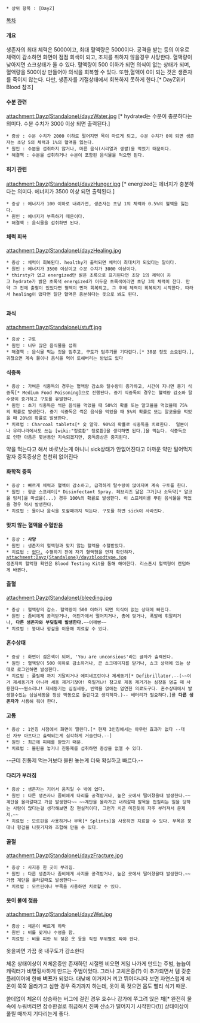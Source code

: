  * 상위 항목 : [DayZ]

[[목차]]

==== 개요 ====
생존자의 최대 체력은 5000이고, 최대 혈액량은 5000이다. 공격을 받는 등의 이유로 체력이 감소하면 화면이 점점 회색이 되고, 조치를 취하지 않을경우 사망한다. 혈액량이 낮아지면 쇼크상태가 올 수 있다. 혈액량이 500 이하가 되면 의식이 없는 상태가 되며, 혈액량을 500이상 만들어야 의식을 회복할 수 있다. 또한,혈액이 0이 되는 것은 생존자를 죽이지 않는다. 다만, 생존자를 기절상태에서 회복하지 못하게 한다.[* DayZ위키 Blood 참조]

==== 수분 관련 ====
attachment:Dayz(Standalone)/dayzWater.jpg  [* hydrated는 수분이 충분하다는 의미다. 수분 수치가 3000 이상 되면 출력된다.]
 * 증상 : 수분 수치가 2000 이하로 떨어지면 목이 마르게 되고, 수분 수치가 0이 되면 생존자는 초당 5의 체력과 1%의 혈액을 잃는다.
 * 원인 : 수분을 섭취하지 않거나, 마른 음식(시리얼과 생쌀)을 먹었기 때문이다.
 * 해결책 : 수분을 섭취하거나 수분이 포함된 음식물을 먹으면 된다.

==== 허기 관련 ====
attachment:Dayz(Standalone)/dayzHunger.jpg  [* energized는 에너지가 충분하다는 의미다. 에너지가 3500 이상 되면 출력된다.]
 * 증상 : 에너지가 100 이하로 내려가면, 생존자는 초당 1의 체력와 0.5%의 혈액을 잃는다.
 * 원인 : 에너지가 부족하기 때문이다.
 * 해결책 : 음식물을 섭취하면 된다.

==== 체력 회복 ====
attachment:Dayz(Standalone)/dayzHealing.jpg
 * 증상 : 체력이 회복된다. healthy가 출력되면 체력이 최대치가 되었다는 말이다.
 * 원인 : 에너지가 3500 이상이고 수분 수치가 3000 이상이다.
 * thirsty가 없고 energized만 밝은 초록으로 표기된다면 초당 1의 체력이 차고 hydrate가 밝은 초록색 energized가 어두운 초록색이라면 초당 3의 체력이 찬다. 만약 그 전에 출혈이 있었다면 혈액이 먼저 회복되고, 그 후에 체력이 회복되기 시작한다. 따라서 healing이 떴다면 일단 혈액은 충분하다는 뜻으로 봐도 된다.
          
==== 과식 ====
attachment:Dayz(Standalone)/stuff.jpg
 * 증상 : 구토
 * 원인 : 너무 많은 음식물을 섭취
 * 해결책 : 음식물 먹는 것을 멈추고, 구토가 멈추기를 기다린다.[* 30분 정도 소요된다.],귀찮으면 계속 물이나 음식을 먹어 토해버리는 방법도 있다

==== 식중독 ====
 * 증상 : 가벼운 식중독의 경우는 혈액량 감소와 탈수량이 증가하고, 시간이 지나면 중기 식중독[* Medium Food Poisoning]으로 진행된다. 중기 식중독의 경우는 혈액량 감소와 탈수량이 증가하고 구토를 유발한다.
 * 원인 : 초기 식중독은 썩은 음식을 먹었을 때 50%의 확률 또는 알코올을 먹었을때 75%의 확률로 발생한다. 중기 식중독은 썩은 음식을 먹었을 때 5%의 확률로 또는 알코올을 먹었을 때 20%의 확률로 발생한다.
 * 치료법 : Charcoal tablets[* 숯 알약. 90%의 확률로 식중독을 치료한다.  일본이나 우리나라에서도 쓰는 [wiki:"정로환" 정로환]을 생각하면 된다.]을 먹는다. 식중독으로 인한 아픔은 몇분동안 지속되겠지만, 중독증상은 중지된다.

약을 먹는다고 해서 바로낫는게 아니니 sick상태가 안없어진다고 아까운 약만 털어먹지 말자 중독증상은 천천히 없어진다

==== 화학적 중독 ====
 * 증상 : 빠르게 체력과 혈액이 감소하고, 급격하게 탈수량이 많아지며 계속 구토를 한다.
 * 원인 : 항균 스프레이[* Disinfectant Spray. 페브리즈 닮은 그거]나 소독약[* 알코올 팅처]을 마셨을(...) 경우 100%의 확률로 발생한다. 이 스프레이를 뿌린 음식물을 먹었을 경우 역시 발생한다.
 * 치료법 : 물이나 음식을 토할때까지 먹는다. 구토를 하면 sick이 사라진다.

==== 맞지 않는 혈액을 수혈받음 ====
 * 증상 : '''사망'''
 * 원인 : 생존자의 혈액형과 맞지 않는 혈액을 수혈받았다.
 * 치료법 : [[그런거 없다|없다.]] 수혈하기 전에 자기 혈액형을 먼저 확인하자. 
 attachment:Dayz(Standalone)/dayzbloodtype.jpg
 생존자의 혈액형 확인은 Blood Testing Kit을 통해 해야한다. 리스폰시 혈액형이 랜덤하게 바뀐다.

==== 출혈 ====
attachment:Dayz(Standalone)/bleeding.jpg
 * 증상 : 혈액량의 감소. 혈액량이 500 이하가 되면 의식이 없는 상태에 빠진다.
 * 원인 : 좀비에게 공격받거나, 어딘가에서 떨어지거나, 총에 맞거나, 폭발에 휘말리거나, '''다른 생존자와 부딪칠때 발생한다.'''~~어깨빵~~
 * 치료법 : 붕대나 헝겊을 이용해 치료할 수 있다.

==== 혼수상태 ====
 * 증상 : 화면이 검은색이 되며, 'You are unconsious'라는 글자가 출력된다.
 * 원인 : 혈액량이 500 이하로 감소하거나, 큰 쇼크데미지를 받거나, 쇼크 상태에 있는 상태로 로그인하면 발생한다.
 * 치료법 : 풀릴때 까지 기달리거나 에피네프린이나 제세동기[* Defibrillator.--(~~이거 제세동기가 아니라 세동 제거기잖아! 죽일거냐! 참고로 제동 제거기는 심장을 멈출 때 사용한다~~뭔소리냐! 제세동기는 심실세동, 빈맥을 없애는 엄연한 의료도구다. 혼수상태에서 발생할수있는 심실세동을 정상 박동으로 돌린다고 생각하자.)-- 배터리가 필요하다.]를 '''다른 생존자가''' 사용해 줘야 한다.

==== 고통 ====
 * 증상 : 1인칭 시점에서 화면이 떨린다.[* 현재 3인칭에서는 아무런 효과가 없다 --대신 자꾸 아프다고 출력되는게 심각하게 거슬린다.--]
 * 원인 : 최근에 피해를 받았기 때문.
 * 치료법 : 몰핀을 놓거나 진통제를 섭취하면 증상을 없앨 수 있다.
--근데 진통제 먹는거보다 몰핀 놓는게 더욱 확실하고 빠르다.--
==== 다리가 부러짐 ====
 * 증상 : 생존자는 기어서 움직일 수 밖에 없다.
 * 원인 : 다른 생존자나 좀비에게 다리를 공격받거나, 높은 곳에서 떨어졌을때 발생한다.~~계단을 올라갈때고 가끔 발생한다~~ ~~계단을 올라가고 내려갈때 발목을 접질리는 일을 당하는 사람이 많다는걸 생각해보면 참 현실적이다, 그런가 치곤 미친듯이 자주 부러져서 문제지.~~
 * 치료법 : 모르핀을 사용하거나 부목[* Splints]을 사용하면 치료할 수 있다. 부목은 붕대나 헝겊을 나뭇가지와 조합해 만들 수 있다.

==== 골절 ====
attachment:Dayz(Standalone)/dayzFracture.jpg

 * 증상 : 사지중 한 곳이 부러짐.
 * 원인 : 다른 생존자나 좀비에게 사지를 공격받거나, 높은 곳에서 떨어졌을때 발생한다.~~가끔 계단을 올라갈때도 발생한다~~
 * 치료법 : 모르핀이나 부목을 사용하면 치료할 수 있다.

==== 옷이 물에 젖음 ====
attachment:Dayz(Standalone)/dayzWet.jpg

 * 증상 : 체온이 빠르게 하락
 * 원인 : 비를 맞거나 수영을 함.
 * 치료법 : 비를 피한 뒤 젖은 옷 등을 직접 부위별로 짜야 한다.

옷을짜면 가끔 옷 내구도가 감소한다

체온 상태이상이 저체온증만 존재하던 시절엔 비오면 게임 나가게 만드는 주범, 늅늅이 캐릭터가 비명횡사하게 만드는 주범이었다. 그러나 고체온증(?) 이 추가되면서 템 갖춘 플레이어에 한해 '''버프'''가 되었다. 대낮에 이거저거 끼고 뛰어다니다 보면 자연스럽게 체온이 쭉쭉 올라가고 심한 경우 죽기까지 하는데, 옷이 푹 젖으면 몸도 빨리 식기 때문.

쓸데없이 체온이 상승하는 버그에 걸린 경우 호수나 강가에 쭈그려 앉은 채[* 완전히 물속에 누워버리면 잠수한걸로 취급해서 진짜 산소가 떨어지기 시작한다(!)] 상태이상이 풀릴 때까지 기다리는게 좋다.
